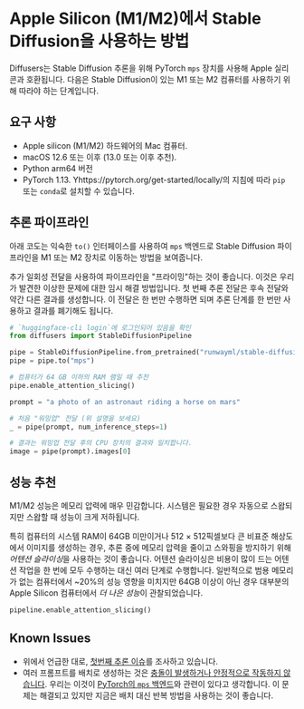 <!--Copyright 2022 The HuggingFace Team. All rights reserved.

Licensed under the Apache License, Version 2.0 (the "License"); you may not use this file except in compliance with
the License. You may obtain a copy of the License at

http://www.apache.org/licenses/LICENSE-2.0

Unless required by applicable law or agreed to in writing, software distributed under the License is distributed on
an "AS IS" BASIS, WITHOUT WARRANTIES OR CONDITIONS OF ANY KIND, either express or implied. See the License for the
specific language governing permissions and limitations under the License.
-->

# Apple Silicon (M1/M2)에서 Stable Diffusion을 사용하는 방법

Diffusers는 Stable Diffusion 추론을 위해 PyTorch `mps` 장치를 사용해 Apple 실리콘과 호환됩니다. 다음은 Stable Diffusion이 있는 M1 또는 M2 컴퓨터를 사용하기 위해 따라야 하는 단계입니다.

## 요구 사항

- Apple silicon (M1/M2) 하드웨어의 Mac 컴퓨터.
- macOS 12.6 또는 이후 (13.0 또는 이후 추천).
- Python arm64 버전
- PyTorch 1.13. Yhttps://pytorch.org/get-started/locally/의 지침에 따라 `pip` 또는 `conda`로 설치할 수 있습니다.


## 추론 파이프라인

아래 코도는 익숙한 `to()` 인터페이스를 사용하여 `mps` 백엔드로 Stable Diffusion 파이프라인을 M1 또는 M2 장치로 이동하는 방법을 보여줍니다.

추가 일회성 전달을 사용하여 파이프라인을 "프라이밍"하는 것이 좋습니다. 이것은 우리가 발견한 이상한 문제에 대한 임시 해결 방법입니다. 첫 번째 추론 전달은 후속 전달와 약간 다른 결과를 생성합니다. 이 전달은 한 번만 수행하면 되며 추론 단계를 한 번만 사용하고 결과를 폐기해도 됩니다.

```python
# `huggingface-cli login`에 로그인되어 있음을 확인
from diffusers import StableDiffusionPipeline

pipe = StableDiffusionPipeline.from_pretrained("runwayml/stable-diffusion-v1-5")
pipe = pipe.to("mps")

# 컴퓨터가 64 GB 이하의 RAM 램일 때 추천
pipe.enable_attention_slicing()

prompt = "a photo of an astronaut riding a horse on mars"

# 처음 "워밍업" 전달 (위 설명을 보세요)
_ = pipe(prompt, num_inference_steps=1)

# 결과는 워밍업 전달 후의 CPU 장치의 결과와 일치합니다.
image = pipe(prompt).images[0]
```

## 성능 추천

M1/M2 성능은 메모리 압력에 매우 민감합니다. 시스템은 필요한 경우 자동으로 스왑되지만 스왑할 때 성능이 크게 저하됩니다.


특히 컴퓨터의 시스템 RAM이 64GB 미만이거나 512 × 512픽셀보다 큰 비표준 해상도에서 이미지를 생성하는 경우, 추론 중에 메모리 압력을 줄이고 스와핑을 방지하기 위해 *어텐션 슬라이싱*을 사용하는 것이 좋습니다. 어텐션 슬라이싱은 비용이 많이 드는 어텐션 작업을 한 번에 모두 수행하는 대신 여러 단계로 수행합니다. 일반적으로 범용 메모리가 없는 컴퓨터에서 ~20%의 성능 영향을 미치지만 64GB 이상이 아닌 경우 대부분의 Apple Silicon 컴퓨터에서 *더 나은 성능*이 관찰되었습니다.

```python
pipeline.enable_attention_slicing()
```

## Known Issues

- 위에서 언급한 대로, [첫번째 추론 이슈](https://github.com/huggingface/diffusers/issues/372)를 조사하고 있습니다.
- 여러 프롬프트를 배치로 생성하는 것은 [충돌이 발생하거나 안정적으로 작동하지 않습니다](https://github.com/huggingface/diffusers/issues/363). 우리는 이것이 [PyTorch의 `mps` 백엔드](https://github.com/pytorch/pytorch/issues/84039)와 관련이 있다고 생각합니다. 이 문제는 해결되고 있지만 지금은 배치 대신 반복 방법을 사용하는 것이 좋습니다.
